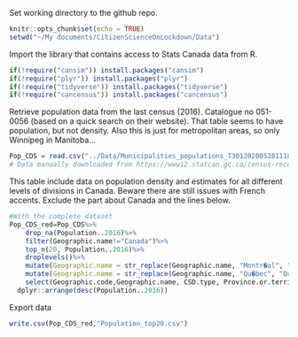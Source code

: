 
Set working directory to the github repo.
```r
knitr::opts_chunk$set(echo = TRUE)
setwd("~/My documents/CitizenScienceOnLockdown/Data")
```


Import the library that contains access to Stats Canada data from R. 
```r
if(!require("cansim")) install.packages("cansim")
if(!require("plyr")) install.packages("plyr")
if(!require("tidyverse")) install.packages("tidyverse")
if(!require("cancensus")) install.packages("cancensus")

```

Retrieve population data from the last census (2016). Catalogue no 051-0056 (based on a quick search on their website). That table seems to have population, but not density. 
Also this is just for metropolitan areas, so only Winnipeg in Manitoba...
```r
Pop_CDS = read.csv("../Data/Municipalities_populations_T30120200528111803.CSV")
# Data manually downloaded from https://www12.statcan.gc.ca/census-recensement/2016/dp-pd/hlt-fst/pd-pl/Table.cfm?Lang=Eng&T=701&S=3
```

This table include data on population density and estimates for all different levels of divisions in Canada. Beware there are still issues with French accents. Exclude the part about Canada and the lines below. 

```r
#With the complete dataset
Pop_CDS_red=Pop_CDS%>%
	drop_na(Population..2016)%>%
	filter(Geographic.name!="Canada")%>%
	top_n(20, Population..2016)%>%
  	droplevels()%>%
	mutate(Geographic.name = str_replace(Geographic.name, "Montr�al", "Montreal"))%>%
	mutate(Geographic.name = str_replace(Geographic.name, "Qu�bec", "Quebec"))%>%
	select(Geographic.code,Geographic.name, CSD.type, Province.or.territory, Population..2016, Total.private.dwellings..2016, Private.dwellings.occupied.by.usual.residents..2016, Land.area.in.square.kilometres..2016, Population.density.per.square.kilometre..2016)%>% #Select useful columns only
  dplyr::arrange(desc(Population..2016))
```

Export data
```r
write.csv(Pop_CDS_red,"Population_top20.csv")
```


